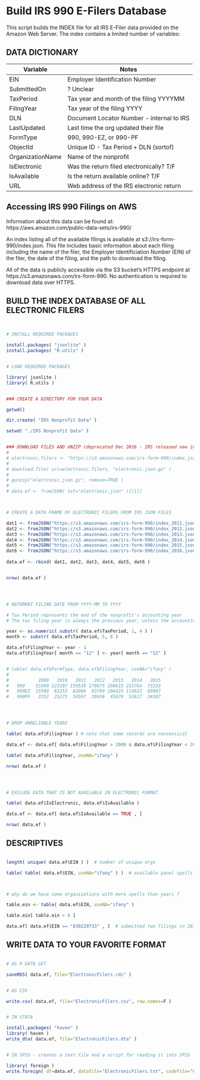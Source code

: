 # Build IRS 990 E-Filers Database

This script builds the INDEX file for all IRS E-Filer data provided on the Amazon Web Server. The index contains a limited number of variables:

## DATA DICTIONARY

Variable | Notes
---------|---------
EIN | Employer Identification Number
SubmittedOn | ? Unclear
TaxPeriod | Tax year and month of the filing YYYYMM
FilingYear | Tax year of the filing YYYY
DLN | Document Locator Number - internal to IRS
LastUpdated | Last time the org updated their file
FormType | 990, 990-EZ, or 990-PF
ObjectId | Unique ID - Tax Period + DLN (sortof)
OrganizationName | Name of the nonprofit
IsElectronic | Was the return filed electronically? T/F
IsAvailable | Is the return available online? T/F
URL | Web address of the IRS electronic return



## Accessing IRS 990 Filings on AWS

Information about this data can be found at:  https://aws.amazon.com/public-data-sets/irs-990/

An index listing all of the available filings is available at s3://irs-form-990/index.json. This file includes basic information about each filing including the name of the filer, the Employer Identificiation Number (EIN) of the filer, the date of the filing, and the path to download the filing.

All of the data is publicly accessible via the S3 bucket's HTTPS endpoint at https://s3.amazonaws.com/irs-form-990. No authentication is required to download data over HTTPS.





## BUILD THE INDEX DATABASE OF ALL ELECTRONIC FILERS


```R


# INSTALL REQUIRED PACKAGES

install.packages( "jsonlite" )
install.packages( "R.utils" )


# LOAD REQUIRED PACKAGES

library( jsonlite )
library( R.utils )


### CREATE A DIRECTORY FOR YOUR DATA

getwd()

dir.create( "IRS Nonprofit Data" )

setwd( "./IRS Nonprofit Data" )


### DOWNLOAD FILES AND UNZIP (deprecated Dec 2016 - IRS released new index files)
# 
# electronic.filers <- "https://s3.amazonaws.com/irs-form-990/index.json.gz"
# 
# download.file( url=electronic.filers, "electronic.json.gz" )
# 
# gunzip("electronic.json.gz", remove=TRUE )  
#
# data.ef <- fromJSON( txt="electronic.json" )[[1]]



# CREATE A DATA FRAME OF ELECTRONIC FILERS FROM IRS JSON FILES

dat1 <- fromJSON("https://s3.amazonaws.com/irs-form-990/index_2011.json")[[1]]
dat2 <- fromJSON("https://s3.amazonaws.com/irs-form-990/index_2012.json")[[1]]
dat3 <- fromJSON("https://s3.amazonaws.com/irs-form-990/index_2013.json")[[1]]
dat4 <- fromJSON("https://s3.amazonaws.com/irs-form-990/index_2014.json")[[1]]
dat5 <- fromJSON("https://s3.amazonaws.com/irs-form-990/index_2015.json")[[1]]
dat6 <- fromJSON("https://s3.amazonaws.com/irs-form-990/index_2016.json")[[1]]
	
data.ef <- rbind( dat1, dat2, dat3, dat4, dat5, dat6 )


nrow( data.ef )




# REFORMAT FILING DATE FROM YYYY-MM TO YYYY

# Tax Period represents the end of the nonprofit's accounting year
# The tax filing year is always the previous year, unless the accounting year ends in December

year <- as.numeric( substr( data.ef$TaxPeriod, 1, 4 ) )
month <- substr( data.ef$TaxPeriod, 5, 6 )

data.ef$FilingYear <- year - 1
data.ef$FilingYear[ month == "12" ] <- year[ month == "12" ]


# table( data.ef$FormType, data.ef$FilingYear, useNA="ifany" )
#
#           2009   2010   2011   2012   2013   2014   2015
#   990    33360 123107 159539 179675 198615 215764  73233
#   990EZ  15500  63253  82066  93769 104425 114822  60967
#   990PF   2352  25275  34597  39936  45870  52617  34387




# DROP UNRELIABLE YEARS

table( data.ef$FilingYear ) # note that some records are nonsensical

data.ef <- data.ef[ data.ef$FilingYear > 2009 & data.ef$FilingYear < 2017 , ]

table( data.ef$FilingYear, useNA="ifany" )

nrow( data.ef )




# EXCLUDE DATA THAT IS NOT AVAILABLE IN ELECTRONIC FORMAT

table( data.ef$IsElectronic, data.ef$IsAvailable )

data.ef <- data.ef[ data.ef$IsAvailable == TRUE , ]

nrow( data.ef )


```





## DESCRIPTIVES


```R

length( unique( data.ef$EIN ) )  # number of unique orgs

table( table( data.ef$EIN, useNA="ifany" ) )  # available panel spells



# why do we have some organizations with more spells than years ?

table.ein <- table( data.ef$EIN, useNA="ifany" )

table.ein[ table.ein > 6 ]

data.ef[ data.ef$EIN == "830229733" , ]  # submitted two filings in 2013 


```







## WRITE DATA TO YOUR FAVORITE FORMAT


```R

# AS R DATA SET

saveRDS( data.ef, file="ElectronicFilers.rds" )


# AS CSV

write.csv( data.ef, file="ElectronicFilers.csv", row.names=F )


# IN STATA

install.packages( "haven" )
library( haven )
write_dta( data.ef, file="ElectronicFilers.dta" )


# IN SPSS - creates a text file and a script for reading it into SPSS

library( foreign )
write.foreign( df=data.ef, datafile="ElectronicFilers.txt", codefile="CodeToLoadDataInSPSS.txt", package="SPSS" )

```
